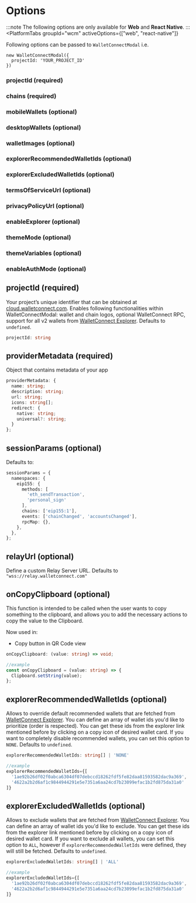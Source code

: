 

# Options

:::note
The following options are only available for **Web** and  **React Native**.
:::
<PlatformTabs
	groupId="wcm"
	activeOptions={["web", "react-native"]}
>
<PlatformTabItem value="web">

Following options can be passed to `WalletConnectModal` i.e.

```tsx
new WalletConnectModal({
  projectId: 'YOUR_PROJECT_ID'
})
```

### projectId (required)

<ProjectIdPartial />

### chains (required)

<ChainsPartial />

### mobileWallets (optional)

<MobileWalletsPartial />

### desktopWallets (optional)

<DesktopWalletsPartial />

### walletImages (optional)

<WalletImagesPartial />

### explorerRecommendedWalletIds (optional)

<ExplorerRecommendedWalletIdsPartial />

### explorerExcludedWalletIds (optional)

<ExplorerExcludedWalletIdsPartial />

### termsOfServiceUrl (optional)

<TermsOfServiceUrlPartial />

### privacyPolicyUrl (optional)

<PrivacyPolicyUrlPartial />

### enableExplorer (optional)

<EnableExplorerPartial />

### themeMode (optional)

<ThemeModePartial />

### themeVariables (optional)

<ThemeVariablesPartial />

### enableAuthMode (optional)

<EnableAuthModePartial />

</PlatformTabItem>
<PlatformTabItem value="react-native">

## projectId (required)

Your project’s unique identifier that can be obtained at [cloud.walletconnect.com](https://cloud.walletconnect.com). Enables following functionalities within WalletConnectModal: wallet and chain logos, optional WalletConnect RPC, support for all v2 wallets from [WalletConnect Explorer](https://walletconnect.com/explorer?type=wallet&version=2). Defaults to `undefined`.

```ts
projectId: string
```

## providerMetadata (required)

Object that contains metadata of your app

```ts
providerMetadata: {
  name: string;
  description: string;
  url: string;
  icons: string[];
  redirect: {
    native: string;
    universal?: string;
  }
};
```

## sessionParams (optional)

Defaults to:
```ts
sessionParams = {
  namespaces: {
    eip155: {
      methods: [
        'eth_sendTransaction',
        'personal_sign'
      ],
      chains: ['eip155:1'],
      events: ['chainChanged', 'accountsChanged'],
      rpcMap: {},
    },
  },
};
```

## relayUrl (optional)

Define a custom Relay Server URL. Defaults to `"wss://relay.walletconnect.com"`

## onCopyClipboard (optional)

This function is intended to be called when the user wants to copy something to the clipboard, and allows you to add the necessary actions to copy the value to the Clipboard.

Now used in:
* Copy button in QR Code view

```ts
onCopyClipboard: (value: string) => void;

//example
const onCopyClipboard = (value: string) => {
  Clipboard.setString(value);
};
```

## explorerRecommendedWalletIds (optional)

Allows to override default recommended wallets that are fetched from [WalletConnect Explorer](https://walletconnect.com/explorer?type=wallet). You can define an array of wallet ids you'd like to prioritize (order is respected). You can get these ids from the explorer link mentioned before by clicking on a copy icon of desired wallet card. If you want to completely disable recommended wallets, you can set this option to `NONE`. Defaults to `undefined`.

```ts
explorerRecommendedWalletIds: string[] | 'NONE'

//example
explorerRecommendedWalletIds={[
  '1ae92b26df02f0abca6304df07debccd18262fdf5fe82daa81593582dac9a369',
  '4622a2b2d6af1c9844944291e5e7351a6aa24cd7b23099efac1b2fd875da31a0'
]}
```

## explorerExcludedWalletIds (optional)

Allows to exclude wallets that are fetched from [WalletConnect Explorer](https://walletconnect.com/explorer?type=wallet). You can define an array of wallet ids you'd like to exclude. You can get these ids from the explorer link mentioned before by clicking on a copy icon of desired wallet card. If you want to exclude all wallets, you can set this option to `ALL`, however if `explorerRecommendedWalletIds` were defined, they will still be fetched. Defaults to `undefined`.

```ts
explorerExcludedWalletIds: string[] | 'ALL'

//example
explorerExcludedWalletIds={[
  '1ae92b26df02f0abca6304df07debccd18262fdf5fe82daa81593582dac9a369',
  '4622a2b2d6af1c9844944291e5e7351a6aa24cd7b23099efac1b2fd875da31a0'
]}
```
</PlatformTabItem>
</PlatformTabs>
